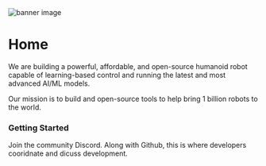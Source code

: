 
<Image src="/banner.png" alt="banner image" width={1000} height={500} />

# Home

We are building a powerful, affordable, and open-source humanoid robot capable of learning-based control and running the latest and most advanced AI/ML models.

Our mission is to build and open-source tools to help bring 1 billion robots to the world.

### Getting Started

Join the community Discord. Along with Github, this is where developers cooridnate and dicuss development.

<br />